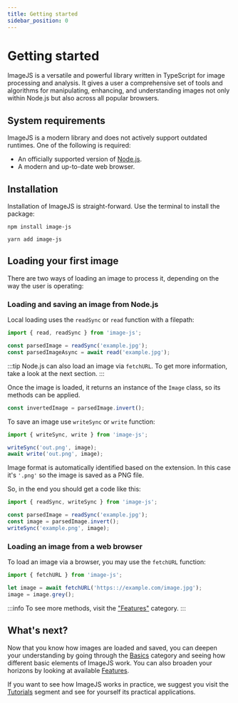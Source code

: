 ```yaml
---
title: Getting started
sidebar_position: 0
---
```



# Getting started

ImageJS is a versatile and powerful library written in TypeScript for image processing and analysis. It gives a user a comprehensive set of tools and algorithms for manipulating, enhancing, and understanding images not only within Node.js but also across all popular browsers.

## System requirements

ImageJS is a modern library and does not actively support outdated runtimes.
One of the following is required:

- An officially supported version of [Node.js](https://nodejs.org/en/download).
- A modern and up-to-date web browser.

## Installation

Installation of ImageJS is straight-forward. Use the terminal to install the package:

<Tabs>
<TabItem value="npm" label="npm" default>

```
npm install image-js
```

</TabItem>
<TabItem value="yarn" label="yarn">

```
yarn add image-js
```

</TabItem>
</Tabs>

## Loading your first image

There are two ways of loading an image to process it, depending on the way the user is operating:

### Loading and saving an image from Node.js

Local loading uses the `readSync` or `read` function with a filepath:

```ts
import { read, readSync } from 'image-js';

const parsedImage = readSync('example.jpg');
const parsedImageAsync = await read('example.jpg');
```

:::tip
Node.js can also load an image via `fetchURL`. To get more information, take a look at the next section.
:::

Once the image is loaded, it returns an instance of the `Image` class, so its methods can be applied.

```ts
const invertedImage = parsedImage.invert();
```

To save an image use `writeSync` or `write` function:

```ts
import { writeSync, write } from 'image-js';

writeSync('out.png', image);
await write('out.png', image);
```

Image format is automatically identified based on the extension. In this case it's `'.png'` so the image is saved as a PNG file.

So, in the end you should get a code like this:

```ts
import { readSync, writeSync } from 'image-js';

const parsedImage = readSync('example.jpg');
const image = parsedImage.invert();
writeSync('example.png', image);
```

### Loading an image from a web browser

To load an image via a browser, you may use the `fetchURL` function:

```ts
import { fetchURL } from 'image-js';

let image = await fetchURL('https:://example.com/image.jpg');
image = image.grey();
```

:::info
To see more methods, visit the ["Features"](./Features/Features.md) category.
:::

## What's next?

Now that you know how images are loaded and saved, you can deepen your understanding by going through the [Basics](./Basics) category and seeing how different basic elements of ImageJS work.
You can also broaden your horizons by looking at available [Features](./Features).

If you want to see how ImageJS works in practice, we suggest you visit the [Tutorials](./Tutorials) segment and see for yourself its practical applications.
